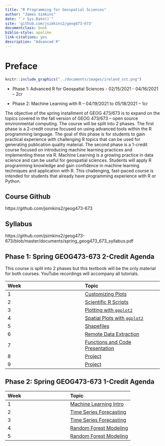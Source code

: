 ```yaml
--- 
title: "R Programming for Geospatial Sciences"
author: "James Simkins"
date: "`r Sys.Date()`"
site: 'github.com/jsimkins2/geog473-673'
documentclass: book
biblio-style: apalike
link-citations: yes
description: "Advanced R"
---
```


# Preface

```r
knitr::include_graphics("../documents/images/ireland_sst.png")  
```


- Phase 1: Advanced R for Geospatial Sciences - 02/15/2021 - 04/16/2021 – 2cr

- Phase 2: Machine Learning with R – 04/19/2021 to 05/18/2021 – 1cr


The objective of the spring installment of GEOG 473/673 is to expand on the topics covered in the fall version of GEOG 473/673 – open source environmental computing. The course will be split into 2 phases. The first phase is a 2-credit course focused on using advanced tools within the R programming language. The goal of this phase is for students to gain practical experience with challenging R topics that can be used for generating publication quality material. The second phase is a 1-credit course focused on introducing machine learning practices and implementing these via R. Machine Learning is a growing practice in data science and can be useful for geospatial sciences. Students will apply R programming knowledge and gain confidence in machine learning techniques and application with R. This challenging, fast-paced course is intended for students that already have programming experience with R or Python.

## Course Github

https://github.com/jsimkins2/geog473-673

## Syllabus

https://github.com/jsimkins2/geog473-673/blob/master/documents/spring_geog473_673_syllabus.pdf

## Phase 1: Spring GEOG473-673 2-Credit Agenda
This course is split into 2 phases but this textbook will be the only material for both courses. YouTube recordings will accompany all tutorials. 

| Week | Topic |
|:----------|:----------|
|1 | [Customizing Plots](https://jsimkins2.github.io/geog473-673/plot-customization.html)|
|2 | [Scientific R Scripts](https://jsimkins2.github.io/geog473-673/basic-Statistics.html)| 
|3 | [Plotting with `ggplot2`](https://jsimkins2.github.io/geog473-673/plotting-with-ggplot2.html)| 
|4 | [Spatial Plots with `ggplot2`](https://jsimkins2.github.io/geog473-673/spatial-plots-with-ggplot2.html)| |
|5 | [Shapefiles](https://jsimkins2.github.io/geog473-673/shapefiles.html)|
|6 | [Remote Data Extraction](https://jsimkins2.github.io/geog473-673/remote-data-extraction.html) |
|7 | [Functions and Code Presentation](https://jsimkins2.github.io/geog473-673/functions-and-code-presentation.html) |
|8 | [Project](https://github.com/jsimkins2/geog473-673/blob/master/documents/AdvancedR_finalproject.pdf)| 
|9 | [Project](https://github.com/jsimkins2/geog473-673/blob/master/documents/AdvancedR_finalproject.pdf)|

## Phase 2: Spring GEOG473-673 1-Credit Agenda
| Week | Topic |
|:----------|:----------|
|1 | [Machine Learning Intro](https://jsimkins2.github.io/geog473-673/machine-learning-with-R.html)|
|2 | [Time Series Forecasting](https://jsimkins2.github.io/geog473-673/time-series-Forecasting.html)|
|3 | [Time Series Forecasting](https://jsimkins2.github.io/geog473-673/time-series-Forecasting.html)|
|4 | [Random Forest Modeling](https://jsimkins2.github.io/geog473-673/random-forest-Modeling.html)|
|5 | [Random Forest Modeling](https://jsimkins2.github.io/geog473-673/random-forest-Modeling.html)|

